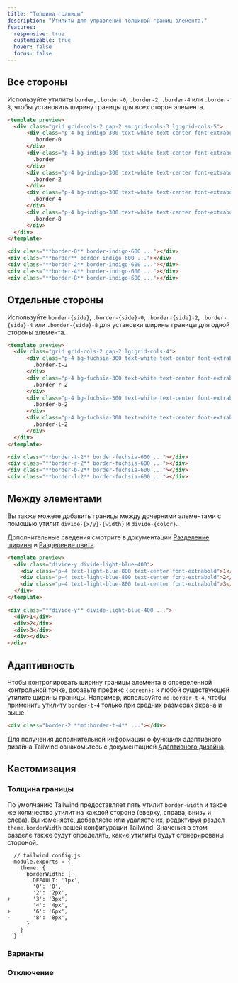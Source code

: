 ```yaml
---
title: "Толщина границы"
description: "Утилиты для управления толщиной границ элемента."
features:
  responsive: true
  customizable: true
  hover: false
  focus: false
---
```




## Все стороны

Используйте утилиты `border`, `.border-0`, `.border-2`, `.border-4` или `.border-8`, чтобы установить ширину границы для всех сторон элемента.

```html indigo
<template preview>
  <div class="grid grid-cols-2 gap-2 sm:grid-cols-3 lg:grid-cols-5">
      <div class="p-4 bg-indigo-300 text-white text-center font-extrabold flex items-center justify-center border-0 border-indigo-600">
        .border-0
      </div>
      <div class="p-4 bg-indigo-300 text-white text-center font-extrabold flex items-center justify-center border border-indigo-600">
        .border
      </div>
      <div class="p-4 bg-indigo-300 text-white text-center font-extrabold flex items-center justify-center border-2 border-indigo-600">
        .border-2
      </div>
      <div class="p-4 bg-indigo-300 text-white text-center font-extrabold flex items-center justify-center border-4 border-indigo-600">
        .border-4
      </div>
      <div class="p-4 bg-indigo-300 text-white text-center font-extrabold flex items-center justify-center border-8 border-indigo-600">
        .border-8
      </div>
  </div>
</template>

<div class="**border-0** border-indigo-600 ..."></div>
<div class="**border** border-indigo-600 ..."></div>
<div class="**border-2** border-indigo-600 ..."></div>
<div class="**border-4** border-indigo-600 ..."></div>
<div class="**border-8** border-indigo-600 ..."></div>
```

## Отдельные стороны

Используйте `border-{side}`, `.border-{side}-0`, `.border-{side}-2`, `.border-{side}-4` или `.border-{side}-8` для установки ширины границы для одной стороны элемента.

```html fuchsia
<template preview>
  <div class="grid grid-cols-2 gap-2 lg:grid-cols-4">
      <div class="p-4 bg-fuchsia-300 text-white text-center font-extrabold flex items-center justify-center border-t-2 border-fuchsia-600">
        .border-t-2
      </div>
      <div class="p-4 bg-fuchsia-300 text-white text-center font-extrabold flex items-center justify-center border-r-2 border-fuchsia-600">
        .border-r-2
      </div>
      <div class="p-4 bg-fuchsia-300 text-white text-center font-extrabold flex items-center justify-center border-b-2 border-fuchsia-600">
        .border-b-2
      </div>
      <div class="p-4 bg-fuchsia-300 text-white text-center font-extrabold flex items-center justify-center border-l-2 border-fuchsia-600">
        .border-l-2
      </div>
  </div>
</template>

<div class="**border-t-2** border-fuchsia-600 ..."></div>
<div class="**border-r-2** border-fuchsia-600 ..."></div>
<div class="**border-b-2** border-fuchsia-600 ..."></div>
<div class="**border-l-2** border-fuchsia-600 ..."></div>
```

## Между элементами

Вы также можете добавить границы между дочерними элементами с помощью утилит `divide-{x/y}-{width}` и `divide-{color}`.

Дополнительные сведения смотрите в документации [Разделение ширины](/docs/divide-width) и [Разделение цвета](/docs/divide-color).

```html lightBlue
<template preview>
  <div class="divide-y divide-light-blue-400">
    <div class="p-4 text-light-blue-800 text-center font-extrabold">1</div>
    <div class="p-4 text-light-blue-800 text-center font-extrabold">2</div>
    <div class="p-4 text-light-blue-800 text-center font-extrabold">3</div>
  </div>
</template>

<div class="**divide-y** divide-light-blue-400 ...">
  <div>1</div>
  <div>2</div>
  <div>3</div>
  <div></div>
</div>
```

## Адаптивность

Чтобы контролировать ширину границы элемента в определенной контрольной точке, добавьте префикс `{screen}:` к любой существующей утилите ширины границы. Например, используйте `md:border-t-4`, чтобы применить утилиту `border-t-4` только при средних размерах экрана и выше.

```html
<div class="border-2 **md:border-t-4** ..."></div>
```

Для получения дополнительной информации о функциях адаптивного дизайна Tailwind ознакомьтесь с документацией [Адаптивного дизайна](/docs/responsive-design).

## Кастомизация

### Толщина границы

По умолчанию Tailwind предоставляет пять утилит `border-width` и такое же количество утилит на каждой стороне (вверху, справа, внизу и слева). Вы изменяете, добавляете или удаляете их, редактируя раздел `theme.borderWidth` вашей конфигурации Tailwind. Значения в этом разделе также будут определять, какие утилиты будут сгенерированы стороной.

```diff-js
  // tailwind.config.js
  module.exports = {
    theme: {
      borderWidth: {
        DEFAULT: '1px',
        '0': '0',
        '2': '2px',
+       '3': '3px',
        '4': '4px',
+       '6': '6px',
-       '8': '8px',
      }
    }
  }
```

### Варианты

<Variants plugin="borderWidth" />

### Отключение

<Disabling plugin="borderWidth" />

